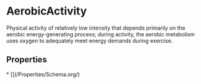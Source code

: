 
# AerobicActivity

Physical activity of relatively low intensity that depends primarily on the aerobic energy-generating process; during activity, the aerobic metabolism uses oxygen to adequately meet energy demands during exercise.

## Properties

<Grid>
* [](/Properties/Schema.org/)

</Grid>

